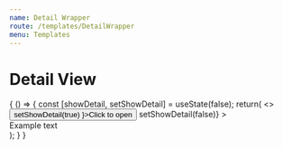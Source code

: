 ```yaml
---
name: Detail Wrapper
route: /templates/DetailWrapper
menu: Templates
---
```






# Detail View

<Props of={DetailWrapper} />



<Playground>
{
  () => {
    const [showDetail, setShowDetail] = useState(false);
    return(
      <>
      <Button variant='success' onClick={ () => setShowDetail(true) }>Click to open </Button>
      <DetailWrapper
        show={showDetail}
        onClose={() => setShowDetail(false)}
      >
            <SidebarContext.Provider>
        <Router history={typeof window !== 'undefined' ? createBrowserHistory() : null}>
          <Sidebar.Menu logo={{ src: logo, alt: 'Cordage' }} zone='Admin'>
            <Sidebar.Select
              defaultSelected={3}
              options={[
                { key: 1, text: 'Location 123', icon: locations },
                { key: 2, text: 'Location 124', icon: locations },
                { key: 3, text: 'Location 125', icon: locations },
              ]}
            />
          </Sidebar.Menu>
        </Router>
      </SidebarContext.Provider>
      <Page.Administrative
        title='Collections'
        description='Lorem ipsum dolor sit amet, consectetur adipiscing elit. Aenean sagittis metus vitae elit lacinia dapibus at sed nibh. In hac habitasse platea dictumst. Etiam condimentum orci justo. Fusce nec augue leo.'
      >
        <Page.Content
          title='Example title'
        >
          <div>Example text</div>
        </Page.Content>
      </Page.Administrative>
      </DetailWrapper>
      </>
    );
  }
}
</Playground>



